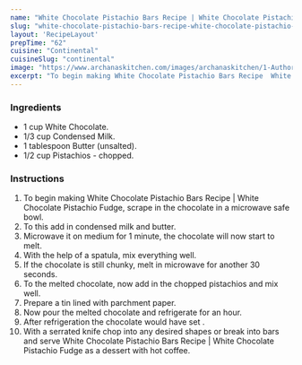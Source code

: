 ---
name: "White Chocolate Pistachio Bars Recipe | White Chocolate Pistachio Fudge"
slug: "white-chocolate-pistachio-bars-recipe-white-chocolate-pistachio-fudge"
layout: 'RecipeLayout'
prepTime: "62"
cuisine: "Continental"
cuisineSlug: "continental"
image: "https://www.archanaskitchen.com/images/archanaskitchen/1-Author/happytrioexplains-gmail.com/White_Chocolate_Pistachio_Bars__White_Chocolate_Pistachio_Fudge_1600.jpg"
excerpt: "To begin making White Chocolate Pistachio Bars Recipe  White Chocolate Pistachio Fudge, scrape in the chocolate in a microwave safe bowl"
---

### Ingredients

- 1 cup White Chocolate.
- 1/3 cup Condensed Milk.
- 1 tablespoon Butter (unsalted).
- 1/2 cup Pistachios - chopped.

### Instructions

1. To begin making White Chocolate Pistachio Bars Recipe | White Chocolate Pistachio Fudge, scrape in the chocolate in a microwave safe bowl.
1. To this add in condensed milk and butter.
1. Microwave it on medium for 1 minute, the chocolate will now start to melt.
1. With the help of a spatula, mix everything well.
1. If the chocolate is still chunky, melt in microwave for another 30 seconds.
1. To the melted chocolate, now add in the chopped pistachios and mix well.
1. Prepare a tin lined with parchment paper.
1. Now pour the melted chocolate and refrigerate for an hour.
1. After refrigeration the chocolate would have set .
1. With a serrated knife chop into any desired shapes or break into bars and serve White Chocolate Pistachio Bars Recipe | White Chocolate Pistachio Fudge as a dessert with hot coffee.
